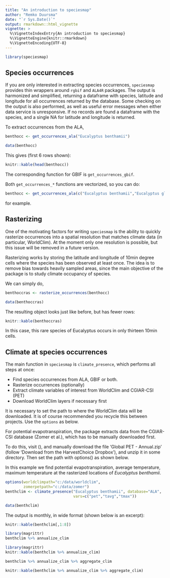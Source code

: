 ```yaml
---
title: "An introduction to speciesmap"
author: "Remko Duursma"
date: "`r Sys.Date()`"
output: rmarkdown::html_vignette
vignette: >
  %\VignetteIndexEntry{An introduction to speciesmap}
  %\VignetteEngine{knitr::rmarkdown}
  %\VignetteEncoding{UTF-8}
---
```



```r
library(speciesmap)
```


## Species occurrences

If you are only interested in extracting species occurrences, `speciesmap` provides thin wrappers around `rgbif` and `ALA4R` packages. The output is harmonized and simplified, returning a dataframe with species, latitude and longitude for all occurrences returned by the database. Some checking on the output is also performed, as well as useful error messages when either data service is unresponsive. If no records are found a dataframe with the species, and a single NA for latitude and longitude is returned.

To extract occurrences from the ALA,

```r
benthocc <- get_occurrences_ala("Eucalyptus benthamii") 
```
```r
data(benthocc)
```

This gives (first 6 rows shown):

```r
knitr::kable(head(benthocc))
```


The corresponding function for GBIF is `get_occurrences_gbif`.

Both `get_occurrences_*` functions are vectorized, so you can do:

```r
benthocc <- get_occurrences_ala(c("Eucalyptus benthamii","Eucalyptus globulus"))
```

for example.


## Rasterizing

One of the motivating factors for writing `speciesmap` is the ability to quickly rasterize occurrences into a spatial resolution that matches climate data (in particular, WorldClim). At the moment only one resolution is possible, but this issue will be removed in a future version.

Rasterizing works by storing the latitude and longitude of 10min degree cells where the species has been observed at least once. The idea is to remove bias towards heavily sampled areas, since the main objective of the package is to study climate occupancy of species.

We can simply do,

```r
benthoccras <- rasterize_occurrences(benthocc)
```
```r
data(benthoccras)
```

The resulting object looks just like before, but has fewer rows:

```r
knitr::kable(benthoccras)
```

In this case, this rare species of Eucalyptus occurs in only thirteen 10min cells.


## Climate at species occurrences

The main function in `speciesmap` is `climate_presence`, which performs all steps at once:

- Find species occurrences from ALA, GBIF or both.
- Rasterize occurrences (optionally)
- Extract climate variables of interest from WorldClim and CGIAR-CSI (PET)
- Download WorldClim layers if necessary first

It is necessary to set the path to where the WorldClim data will be downloaded. It is of course recommended you recycle this between projects. Use the `options` as below.

For potential evapotranspiration, the package extracts data from the CGIAR-CSI database (Zomer et al.), which has to be manually downloaded first.

To do this, visit (\url{http://www.cgiar-csi.org/data/global-aridity-and-pet-database}), and manually download the file 'Global PET - Annual.zip' (follow 'Download from the HarvestChoice Dropbox'), and unzip it in some directory. Then set the path with options() as shown below.

In this example we find potential evapotranspiration, average temperature, maximum temperature at the rasterized locations of *Eucalyptus benthamii*. 
```r
options(worldclimpath="c:/data/worldclim", 
        zomerpetpath="c:/data/zomer")
benthclim <- climate_presence("Eucalyptus benthamii", database="ALA",
                              vars=c("pet","tavg","tmax"))
```
```r
data(benthclim)

```

The output is monthly, in wide format (shown below is an excerpt):

```r
knitr::kable(benthclim[,1:8])
```


```r
library(magrittr)
benthclim %>% annualize_clim
```
```r
library(magrittr)
knitr::kable(benthclim %>% annualize_clim)
```

```r
benthclim %>% annualize_clim %>% aggregate_clim
```
```r
knitr::kable(benthclim %>% annualize_clim %>% aggregate_clim)
```

